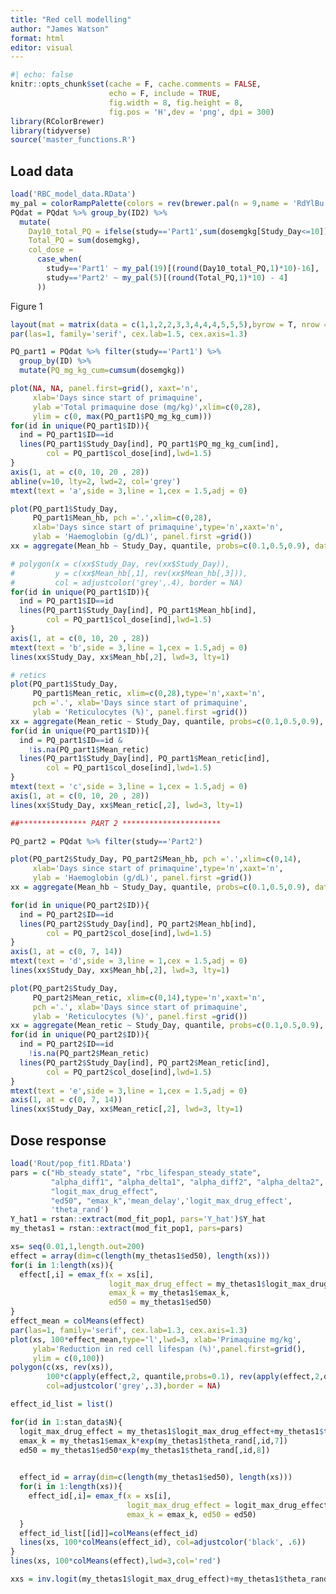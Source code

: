 ```yaml
---
title: "Red cell modelling"
author: "James Watson"
format: html
editor: visual
---
```


```r
#| echo: false
knitr::opts_chunk$set(cache = F, cache.comments = FALSE,
                      echo = F, include = TRUE, 
                      fig.width = 8, fig.height = 8,
                      fig.pos = 'H',dev = 'png', dpi = 300)
library(RColorBrewer)
library(tidyverse)
source('master_functions.R')
```

## Load data

```r
load('RBC_model_data.RData')
my_pal = colorRampPalette(colors = rev(brewer.pal(n = 9,name = 'RdYlBu')))
PQdat = PQdat %>% group_by(ID2) %>%
  mutate(
    Day10_total_PQ = ifelse(study=='Part1',sum(dosemgkg[Study_Day<=10]),NA),
    Total_PQ = sum(dosemgkg),
    col_dose = 
      case_when(
        study=='Part1' ~ my_pal(19)[(round(Day10_total_PQ,1)*10)-16],
        study=='Part2' ~ my_pal(5)[(round(Total_PQ,1)*10) - 4]     
      ))
```

Figure 1

```r
layout(mat = matrix(data = c(1,1,2,2,3,3,4,4,4,5,5,5),byrow = T, nrow = 2))
par(las=1, family='serif', cex.lab=1.5, cex.axis=1.3)

PQ_part1 = PQdat %>% filter(study=='Part1') %>%
  group_by(ID) %>%
  mutate(PQ_mg_kg_cum=cumsum(dosemgkg))

plot(NA, NA, panel.first=grid(), xaxt='n',
     xlab='Days since start of primaquine',
     ylab ='Total primaquine dose (mg/kg)',xlim=c(0,28),
     ylim = c(0, max(PQ_part1$PQ_mg_kg_cum)))
for(id in unique(PQ_part1$ID)){
  ind = PQ_part1$ID==id 
  lines(PQ_part1$Study_Day[ind], PQ_part1$PQ_mg_kg_cum[ind],
        col = PQ_part1$col_dose[ind],lwd=1.5)
}
axis(1, at = c(0, 10, 20 , 28))
abline(v=10, lty=2, lwd=2, col='grey')
mtext(text = 'a',side = 3,line = 1,cex = 1.5,adj = 0)

plot(PQ_part1$Study_Day, 
     PQ_part1$Mean_hb, pch ='.',xlim=c(0,28),
     xlab='Days since start of primaquine',type='n',xaxt='n',
     ylab = 'Haemoglobin (g/dL)', panel.first =grid())
xx = aggregate(Mean_hb ~ Study_Day, quantile, probs=c(0.1,0.5,0.9), data = PQ_part1)

# polygon(x = c(xx$Study_Day, rev(xx$Study_Day)),
#         y = c(xx$Mean_hb[,1], rev(xx$Mean_hb[,3])),
#         col = adjustcolor('grey',.4), border = NA)
for(id in unique(PQ_part1$ID)){
  ind = PQ_part1$ID==id
  lines(PQ_part1$Study_Day[ind], PQ_part1$Mean_hb[ind],
        col = PQ_part1$col_dose[ind],lwd=1.5)
}
axis(1, at = c(0, 10, 20 , 28))
mtext(text = 'b',side = 3,line = 1,cex = 1.5,adj = 0)
lines(xx$Study_Day, xx$Mean_hb[,2], lwd=3, lty=1)

# retics
plot(PQ_part1$Study_Day,
     PQ_part1$Mean_retic, xlim=c(0,28),type='n',xaxt='n',
     pch ='.', xlab='Days since start of primaquine',
     ylab = 'Reticulocytes (%)', panel.first =grid())
xx = aggregate(Mean_retic ~ Study_Day, quantile, probs=c(0.1,0.5,0.9), data = PQ_part1)
for(id in unique(PQ_part1$ID)){
  ind = PQ_part1$ID==id & 
    !is.na(PQ_part1$Mean_retic) 
  lines(PQ_part1$Study_Day[ind], PQ_part1$Mean_retic[ind],
        col = PQ_part1$col_dose[ind],lwd=1.5)
}
mtext(text = 'c',side = 3,line = 1,cex = 1.5,adj = 0)
axis(1, at = c(0, 10, 20 , 28))
lines(xx$Study_Day, xx$Mean_retic[,2], lwd=3, lty=1)

##*************** PART 2 **********************

PQ_part2 = PQdat %>% filter(study=='Part2') 

plot(PQ_part2$Study_Day, PQ_part2$Mean_hb, pch ='.',xlim=c(0,14),
     xlab='Days since start of primaquine',type='n',xaxt='n',
     ylab = 'Haemoglobin (g/dL)', panel.first =grid())
xx = aggregate(Mean_hb ~ Study_Day, quantile, probs=c(0.1,0.5,0.9), data = PQ_part2)

for(id in unique(PQ_part2$ID)){
  ind = PQ_part2$ID==id 
  lines(PQ_part2$Study_Day[ind], PQ_part2$Mean_hb[ind],
        col = PQ_part2$col_dose[ind],lwd=1.5)
}
axis(1, at = c(0, 7, 14))
mtext(text = 'd',side = 3,line = 1,cex = 1.5,adj = 0)
lines(xx$Study_Day, xx$Mean_hb[,2], lwd=3, lty=1)

plot(PQ_part2$Study_Day,
     PQ_part2$Mean_retic, xlim=c(0,14),type='n',xaxt='n',
     pch ='.', xlab='Days since start of primaquine',
     ylab = 'Reticulocytes (%)', panel.first =grid())
xx = aggregate(Mean_retic ~ Study_Day, quantile, probs=c(0.1,0.5,0.9), data = PQ_part2)
for(id in unique(PQ_part2$ID)){
  ind = PQ_part2$ID==id 
    !is.na(PQ_part2$Mean_retic)
  lines(PQ_part2$Study_Day[ind], PQ_part2$Mean_retic[ind],
        col = PQ_part2$col_dose[ind],lwd=1.5)
}
mtext(text = 'e',side = 3,line = 1,cex = 1.5,adj = 0)
axis(1, at = c(0, 7, 14))
lines(xx$Study_Day, xx$Mean_retic[,2], lwd=3, lty=1)

```

## Dose response

```r
load('Rout/pop_fit1.RData')
pars = c("Hb_steady_state", "rbc_lifespan_steady_state",
         "alpha_diff1", "alpha_delta1", "alpha_diff2", "alpha_delta2",
         "logit_max_drug_effect",
         "ed50", "emax_k",'mean_delay','logit_max_drug_effect',
         'theta_rand')
Y_hat1 = rstan::extract(mod_fit_pop1, pars='Y_hat')$Y_hat
my_thetas1 = rstan::extract(mod_fit_pop1, pars=pars)

xs= seq(0.01,1,length.out=200)
effect = array(dim=c(length(my_thetas1$ed50), length(xs)))
for(i in 1:length(xs)){
  effect[,i] = emax_f(x = xs[i], 
                      logit_max_drug_effect = my_thetas1$logit_max_drug_effect,
                      emax_k = my_thetas1$emax_k, 
                      ed50 = my_thetas1$ed50)
}
effect_mean = colMeans(effect)
par(las=1, family='serif', cex.lab=1.3, cex.axis=1.3)
plot(xs, 100*effect_mean,type='l',lwd=3, xlab='Primaquine mg/kg',
     ylab='Reduction in red cell lifespan (%)',panel.first=grid(),
     ylim = c(0,100))
polygon(c(xs, rev(xs)),
        100*c(apply(effect,2, quantile,probs=0.1), rev(apply(effect,2,quantile,probs=0.9))),
        col=adjustcolor('grey',.3),border = NA)

effect_id_list = list()

for(id in 1:stan_data$N){
  logit_max_drug_effect = my_thetas1$logit_max_drug_effect+my_thetas1$theta_rand[,id,6]
  emax_k = my_thetas1$emax_k*exp(my_thetas1$theta_rand[,id,7])
  ed50 = my_thetas1$ed50*exp(my_thetas1$theta_rand[,id,8])

  
  effect_id = array(dim=c(length(my_thetas1$ed50), length(xs)))
  for(i in 1:length(xs)){
    effect_id[,i]= emax_f(x = xs[i], 
                          logit_max_drug_effect = logit_max_drug_effect,
                          emax_k = emax_k, ed50 = ed50)
  }
  effect_id_list[[id]]=colMeans(effect_id)
  lines(xs, 100*colMeans(effect_id), col=adjustcolor('black', .6))
}
lines(xs, 100*colMeans(effect),lwd=3,col='red')

xxs = inv.logit(my_thetas1$logit_max_drug_effect)+my_thetas1$theta_rand[,,6]
```

